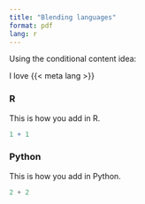 ```yaml
---
title: "Blending languages"
format: pdf
lang: r
---
```


Using the conditional content idea:

I love {{< meta lang >}}

### R

:::{.content-visible when-lang=r}
This is how you add in R.
:::

:::{.content-visible when-lang=r}
```r
1 + 1
```
:::

### Python
:::{.content-visible when-lang=r}
This is how you add in Python.
:::

:::{.content-visible when-lang=python}
```python
2 + 2
```
:::
